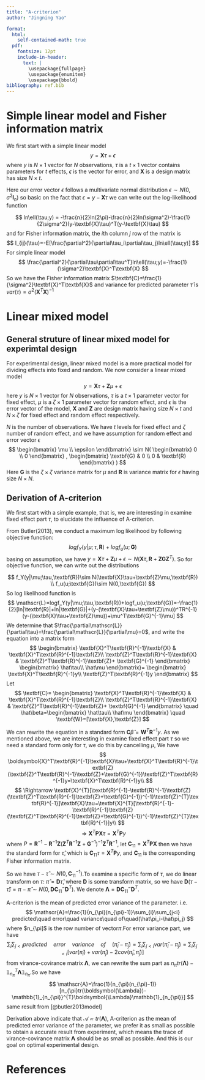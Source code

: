 ```yaml
---
title: "A-criterion"
author: "Jingning Yao"

format: 
  html: 
    self-contained-math: true
  pdf: 
    fontsize: 12pt
    include-in-header:
      text: |
        \usepackage{fullpage}
        \usepackage{enumitem}
        \usepackage{bbold}
bibliography: ref.bib
---
```


# Simple linear model and Fisher information matrix

We first start with a simple linear model
$$y=\textbf{X}\tau + \epsilon$$
where $y$ is $N\times 1$ vector for $N$ observations, $\tau$ is  a $t\times 1$ vector contains parameters for $t$ effects, $\epsilon$ is the vector for error, and $\textbf{X}$ is a design matrix has size $N\times t$.

Here our error vector $\epsilon$ follows a multivariate normal distribution $\epsilon \sim N(0, \sigma^2\textbf{I}_{n})$ so basic on the fact that $\epsilon=y-\textbf{X}\tau$ we can write out the log-likelihood function

$$
ln\ell(\tau;y) = -\frac{n}{2}ln(2\pi)-\frac{n}{2}ln(\sigma^2)-\frac{1}{2\sigma^2}(y-\textbf{X}\tau)^T(y-\textbf{X}\tau)
$$
and for Fisher information matrix, the $i$th column $j$ row of the matrix is 
$$
I_{ij}(\tau)=-E[\frac{\partial^2}{\partial\tau_i\partial\tau_j}ln\ell(\tau;y)]
$$
For simple linear model
$$
\frac{\partial^2}{\partial\tau\partial\tau^T}ln\ell(\tau;y)=-\frac{1}{\sigma^2}\textbf{X}^T\textbf{X}
$$
So we have the Fisher information matrix $\textbf{C}=\frac{1}{\sigma^2}\textbf{X}^T\textbf{X}$ and variance for predicted parameter $\hat{\tau}$ is $var(\tau)=\sigma^2(\textbf{X}^T\textbf{X})^{-1}$

# Linear mixed model

## General struture of linear mixed model for experimtal design

For experimental design, linear mixed model is a more practical model for dividing effects into fixed and random. We now consider a linear mixed model
$$
y=\textbf{X}\tau+\textbf{Z}\mu+\epsilon
$$
here $y$ is $N\times 1$ vector for $N$ observations, $\tau$ is a $t\times1$ parameter vector for fixed effect, $\mu$ is a $\zeta \times1$ parameter vector for random effect, and $\epsilon$ is the error vector of the model, $\textbf{X}$ and $\textbf{Z}$ are design matrix having size $N\times t$ and $N\times \zeta$ for fixed effect and random effect respectively.

$N$ is the number of observations. We have $t$ levels for fixed effect and $\zeta$ number of random effect, and we have assumption for random effect and error vector $\epsilon$
$$
\begin{bmatrix}
\mu \\
\epsilon 
\end{bmatrix}
\sim
N(
\begin{bmatrix}
0 \\
0 
\end{bmatrix}
,
\begin{bmatrix}
\textbf{G} & 0 \\
0 & \textbf{R}
\end{bmatrix}
)
$$
Here $\textbf{G}$ is the $\zeta \times \zeta$ variance matrix for $\mu$ and $\textbf{R}$ is variance matrix for $\epsilon$ having size $N\times N$.

## Derivation of A-criterion

We first start with a simple example, that is, we are interesting in examine fixed effect part $\tau$, to elucidate the influence of A-criterion. 

From Butler(2013), we conduct a maximum log likelihood by following objective function:
$$
logf_Y(y|\mu;\tau,\textbf{R})+logf_u(u;\textbf{G})
$$
basing on assumption, we have $y=\textbf{X}\tau+\textbf{Z}\mu+\epsilon\sim N(\textbf{X}\tau,\textbf{R}+\textbf{ZGZ}^T)$. So for objective function, we can write out the distributions 

$$
f_Y(y|\mu;\tau,\textbf{R})\sim N(\textbf{X}\tau+\textbf{Z}\mu,\textbf{R}) \\
f_u(u;\textbf{G})\sim N(0,\textbf{G})
$$
So log likelihood function is
$$
\mathscr{L}=logf_Y(y|\mu;\tau,\textbf{R})+logf_u(u;\textbf{G})=-\frac{1}{2}[ln|\textbf{R}|+ln|\textbf{G}|+(y-(\textbf{X}\tau+\textbf{Z}\mu))^TR^{-1}(y-(\textbf{X}\tau+\textbf{Z}\mu))+\mu^T\textbf{G}^{-1}\mu]
$$
We determine that $\frac{\partial\mathscr{L}}{\partial\tau}=\frac{\partial\mathscr{L}}{\partial\mu}=0$, and write the equation into a matrix form
$$
\begin{bmatrix}
\textbf{X}^T\textbf{R}^{-1}\textbf{X} & \textbf{X}^T\textbf{R}^{-1}\textbf{Z}\\
\textbf{Z}^T\textbf{R}^{-1}\textbf{X} & \textbf{Z}^T\textbf{R}^{-1}\textbf{Z}+ \textbf{G}^{-1}
\end{bmatrix}
\begin{bmatrix}
\hat\tau\\
\hat\mu
\end{bmatrix}=
\begin{bmatrix}
\textbf{X}^T\textbf{R}^{-1}y\\
\textbf{Z}^T\textbf{R}^{-1}y
\end{bmatrix}
$$
Let
$$
\textbf{C}=
\begin{bmatrix}
\textbf{X}^T\textbf{R}^{-1}\textbf{X} & \textbf{X}^T\textbf{R}^{-1}\textbf{Z}\\
\textbf{Z}^T\textbf{R}^{-1}\textbf{X} & \textbf{Z}^T\textbf{R}^{-1}\textbf{Z}+ \textbf{G}^{-1}
\end{bmatrix} 
\quad
\hat\beta=\begin{bmatrix}
\hat\tau\\
\hat\mu
\end{bmatrix}
\quad
\textbf{W}=[\textbf{X},\textbf{Z}]
$$

We can rewrite the equation in a standard form $\textbf{C}\hat\beta=\textbf{W}^T\textbf{R}^{-1}y$. As we mentioned above, we are interesting in examine fixed effect part $\tau$ so we need a standard form only for $\tau$, we do this by cancelling $\mu$, We have
$$
\boldsymbol{X}^T\textbf{R}^{-1}\textbf{X}\tau+\textbf{X}^T\textbf{R}^{-1}\textbf{Z}(\textbf{Z}^T\textbf{R}^{-1}\textbf{Z}+\textbf{G}^{-1})\textbf{Z}^T\textbf{R}^{-1}y=\textbf{X}^T\textbf{R}^{-1}y\\
$$
$$
\Rightarrow \textbf{X}^{T}[\textbf{R}^{-1}-\textbf{R}^{-1}\textbf{Z}(\textbf{Z}^T\textbf{R}^{-1}\textbf{Z}+\textbf{G}^{-1})^{-1}\textbf{Z}^{T}\textbf{R}^{-1}]\textbf{X}\tau=\textbf{X}^{T}[\textbf{R}^{-1}-\textbf{R}^{-1}\textbf{Z}(\textbf{Z}^T\textbf{R}^{-1}\textbf{Z}+\textbf{G}^{-1})^{-1}\textbf{Z}^{T}\textbf{R}^{-1}]y\\
$$
$$
\Rightarrow \textbf{X}^{T}\textbf{P}\textbf{X}\tau=\textbf{X}^{T}\textbf{P}y
$$
where $P=\textbf{R}^{-1}-\textbf{R}^{-1}\textbf{Z}(\textbf{Z}^T\textbf{R}^{-1}\textbf{Z}+\textbf{G}^{-1})^{-1}\textbf{Z}^{T}\textbf{R}^{-1}$, let $\textbf{C}_{11}=\textbf{X}^{T}\textbf{P}\textbf{X}$ then we have the standard form for $\hat\tau$, which is $\textbf{C}_{11}\tau=\textbf{X}^T\textbf{P}y$, and $\textbf{C}_{11}$ is the corresponding Fisher information matrix.

So we have $\tau-\hat\tau\sim N(0,\textbf{C}_{11}^{-1})$.To examine a specific form of $\tau$, we do linear transform on $\tau$: $\hat\pi=\textbf{D}\hat\tau$, where $\textbf{D}$ is some transform matrix, so we have $\textbf{D}(\tau-\hat\tau)=\pi-\hat\pi\sim N(0,\textbf{D}\textbf{C}_{11}^{-}\textbf{D}^{T})$. We denote $\boldsymbol{\Lambda}=\textbf{D}\textbf{C}_{11}^{-}\textbf{D}^{T}$.

A-criterion is the mean of predicted error variance of the parameter. i.e. 
$$
\mathscr{A}=\frac{1}{n_{\pi}(n_{\pi}-1)}\sum_{i}\sum_{j<i} predicted\quad error\quad variance\quad of\quad(\hat\pi_i-\hat\pi_j)
$$
where $n_{\pi]$ is the row number of vector$\pi$.For error variance part, we have 
$$
\sum_{i}\sum_{j<i} predicted\quad error\quad variance\quad of\quad(\hat\pi_i-\hat\pi_j)=\sum_{i}\sum_{j<i}var(\hat\pi_i-\hat\pi_j)=\sum_{i}\sum_{j<i}[var(\hat\pi_i)+var(\hat\pi_j)-2cov(\hat\pi_i,\hat\pi_j)]
$$
from virance-covirance matrix $\boldsymbol{\Lambda}$, we can rewrite the sum part as $n_{\pi}tr(\boldsymbol{\Lambda})-\mathbb{1}_{n_{\pi}}^{T}\boldsymbol{\Lambda}\mathbb{1}_{n_{\pi}}$.So we have
$$
\mathscr{A}=\frac{1}{n_{\pi}(n_{\pi}-1)}[n_{\pi}tr(\boldsymbol{\Lambda})-\mathbb{1}_{n_{\pi}}^{T}\boldsymbol{\Lambda}\mathbb{1}_{n_{\pi}}]
$$
same result from [@butler2013model]

Derivation above indicate that $\mathscr{A}\propto tr(\boldsymbol{\Lambda})$, A-criterion as the  mean of predicted error variance of the parameter, we prefer it as small as possible to obtain a accurate result from experiment, which means the trace of virance-covirance matrix $\boldsymbol{\Lambda}$ should be as small as possible. And this is our goal on optimal experimental design.

# References
